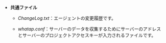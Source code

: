 - **共通ファイル**

  - _ChangeLog.txt_：エージェントの変更履歴です。

  - *whatap.conf*：サーバーのデータを収集するためにサーバーのアドレスとサーバーのプロジェクトアクセスキーが入力されるファイルです。  
